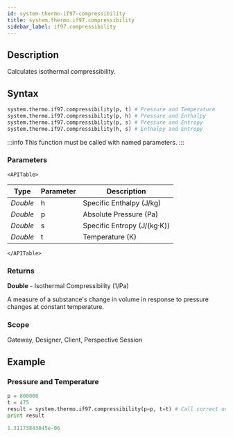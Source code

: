 ```yaml
---
id: system-thermo-if97-compressibility
title: system.thermo.if97.compressibility
sidebar_label: if97.compressibility
---
```



## Description

Calculates isothermal compressibility.

## Syntax

```python
system.thermo.if97.compressibility(p, t) # Pressure and Temperature
system.thermo.if97.compressibility(p, h) # Pressure and Enthalpy
system.thermo.if97.compressibility(p, s) # Pressure and Entropy
system.thermo.if97.compressibility(h, s) # Enthalpy and Entropy
```

:::info
This function must be called with named parameters.
:::

### Parameters

```mdx-code-block
<APITable>
```

| Type | Parameter | Description |
| --- | --- | --- |
| _Double_ | h | Specific Enthalpy (J/kg)
| _Double_ | p | Absolute Pressure (Pa)
| _Double_ | s | Specific Entropy (J/(kg·K))
| _Double_ | t | Temperature (K)
```mdx-code-block
</APITable>
```

### Returns
__Double__ - Isothermal Compressibility (1/Pa)

A measure of a substance's change in volume in response to pressure changes at constant temperature.

### Scope
Gateway, Designer, Client, Perspective Session


## Example

### Pressure and Temperature
```python
p = 800000
t = 475
result = system.thermo.if97.compressibility(p=p, t=t) # Call correct overload
print result
```

```python title="Result"
1.31173843845e-06
```